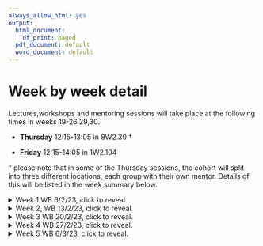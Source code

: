```yaml
---
always_allow_html: yes
output:
  html_document:
    df_print: paged
  pdf_document: default
  word_document: default
---
```

# Week by week detail {-}

<!-- This is a spoiler in gitbook, html and epub formats, and normal text otherwise. -->

Lectures,workshops and mentoring sessions will take place at the following times in weeks 19-26,29,30.

- **Thursday** 12:15-13:05 in 8W2.30 †

- **Friday** 12:15-14:05 in 1W2.104

† please note that in some of the Thursday sessions, the cohort will split into three different locations, each group with their own mentor. Details of this will be listed in the week summary below.

 <details>
<summary> Week 1 WB 6/2/23, click to reveal. </summary> 

::: {.information data-latex=""}
**Thursday 9/2/2023, 12:15-13:05 in 8W2.30**

Welcome.

What is Maths Communication?

Course information.
:::

$~$

::: {.information data-latex=""}
**Friday 10/2/2023, 12:15-14:05 in 1W2.104 **

Exploring the existing maths communication out there.

Setting up the 'Compare and Contrast' formative assessment.
:::

</details>


<details>
<summary>Week 2, WB 13/2/23, click to reveal. </summary> 

::: {.information data-latex=""}
**Thursday 16/2/2023, 12:15-13:05 in 8W2.30**

'Compare and Contrast' formative assessment discussions.

:::

$~$

::: {.information data-latex=""}
**Friday 17/2/2023, 12:15-14:05 in 1W2.104 **

Masterclasses overview.

Explore what a Masterclass is, tips on how to plan one and time to start your initial discussions.

:::

</details>

<details>
<summary> Week 3 WB 20/2/23, click to reveal. </summary> 

::: {.information data-latex=""}
**Thursday 23/2/2023, 12:15-13:05 in 8W2.30**

Aims and Objectives.

What are they? Examples in practice and their benefit for evaluation.
:::

$~$

::: {.information data-latex=""}
**Friday 24/2/2023, 12:15-14:05 in 1W2.104 **

The greatest hits of maths communication.

We will showcase a selection of the most used examples in the world of maths comm as inspiration for content choice and delivery options for your own delivery.

:::

</details>

<details>
<summary> Week 4 WB 27/2/23, click to reveal. </summary> 

::: {.mentoring data-latex=""}
**Thursday 2/3/2023, 12:15-13:05 in 8W2.30**

MENTORING

All groups will meet in person in 8W2.30

:::

$~$

::: {.information data-latex=""}
**Friday 3/3/2023, 12:15-14:05 in 1W2.104 **

Presentation skills and managing an audience

We will provide examples of a variety of presenter/audience interactions and highlight successful, and potential likely areas of breakdown, in this interaction.


:::

</details>

<details>
<summary> Week 5 WB 6/3/23, click to reveal. </summary> 

::: {.information data-latex=""}
**Thursday 8/3/2023, 12:15-14:05 in 1W2.104 **

*Masterclass pitches*:

Groups will pitch their initial ideas for their masterclass to the rest of the group. Groups should prepare a 10 minute overview of your masterclass showing any relevant material. After this, you can expect to receive questions and feedback from your lecturers and peers for approx 10 minutes.


Schedule:


12.20 Bath 18/3 Group

12:40 Holyport 18/3 Group


:::

$~$

::: {.information data-latex=""}
**Friday 10/3/2023, 12:15-14:05 in 1W2.104 **

*Continuation of Masterclass pitches*:

Groups will pitch their initial ideas for their masterclass to the rest of the group. Groups should prepare a 10 minute overview of your masterclass showing any relevant material. After this, you can expect to receive questions and feedback from your lecturers and peers for approx 10 minutes.


Schedule:


12:20 Oxford 18/3 group

12:40 Bath 25/3 group

13:20 Exeter 25/3 group


:::



